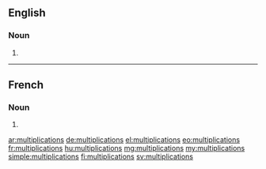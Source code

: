 ==English==

===Noun===
{{head|en|plural}}

# {{plural of|multiplication|lang=en}}

----

==French==

===Noun===
{{head|fr|plural|g=f}}

# {{plural of|multiplication|lang=fr}}

[[ar:multiplications]]
[[de:multiplications]]
[[el:multiplications]]
[[eo:multiplications]]
[[fr:multiplications]]
[[hu:multiplications]]
[[mg:multiplications]]
[[my:multiplications]]
[[simple:multiplications]]
[[fi:multiplications]]
[[sv:multiplications]]